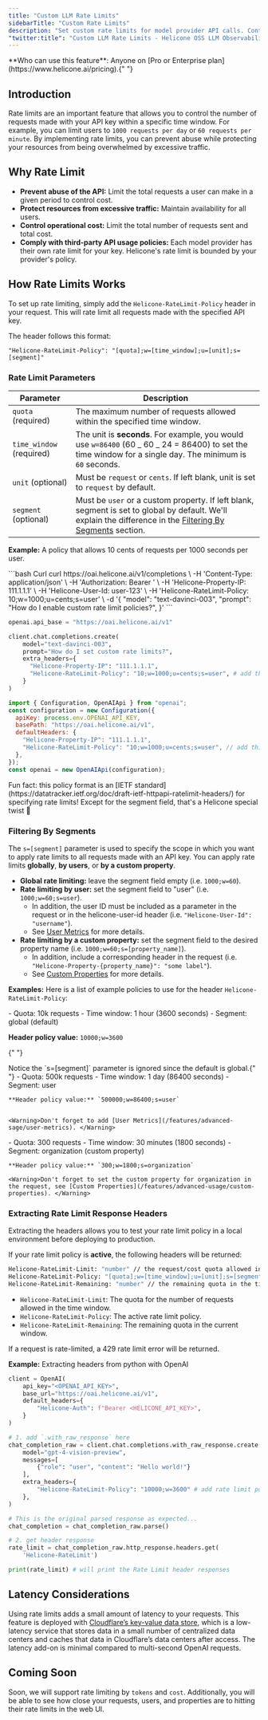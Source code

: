 ```yaml
---
title: "Custom LLM Rate Limits"
sidebarTitle: "Custom Rate Limits"
description: "Set custom rate limits for model provider API calls. Control usage by request count, cost, or custom properties to manage expenses and prevent unintended overuse."
"twitter:title": "Custom LLM Rate Limits - Helicone OSS LLM Observability"
---
```



<Info>
  **Who can use this feature**: Anyone on [Pro or Enterprise
  plan](https://www.helicone.ai/pricing).{" "}
</Info>

## Introduction

Rate limits are an important feature that allows you to control the number of requests made with your API key within a specific time window. For example, you can limit users to `1000 requests per day` or `60 requests per minute`. By implementing rate limits, you can prevent abuse while protecting your resources from being overwhelmed by excessive traffic.

## Why Rate Limit

- **Prevent abuse of the API:** Limit the total requests a user can make in a given period to control cost.
- **Protect resources from excessive traffic:** Maintain availability for all users.
- **Control operational cost:** Limit the total number of requests sent and total cost.
- **Comply with third-party API usage policies:** Each model provider has their own rate limit for your key. Helicone's rate limit is bounded by your provider's policy.

## How Rate Limits Works

To set up rate limiting, simply add the `Helicone-RateLimit-Policy` header in your request. This will rate limit all requests made with the specified API key.

The header follows this format:

```tsx
"Helicone-RateLimit-Policy": "[quota];w=[time_window];u=[unit];s=[segment]"
```

### Rate Limit Parameters

| Parameter                | Description                                                                                                                                                                                                                                              |
| ------------------------ | -------------------------------------------------------------------------------------------------------------------------------------------------------------------------------------------------------------------------------------------------------- |
| `quota` (required)       | The maximum number of requests allowed within the specified time window.                                                                                                                                                                                 |
| `time_window` (required) | The unit is **seconds**. For example, you would use `w=86400` (60 _ 60 _ 24 = 86400) to set the time window for a single day. The minimum is `60` seconds.                                                                                               |
| `unit` (optional)        | Must be `request` or `cents`. If left blank, unit is set to `request` by default.                                                                                                                                                                        |
| `segment` (optional)     | Must be `user` or a custom property. If left blank, segment is set to global by default. We'll explain the difference in the [Filtering By Segments](https://docs.helicone.ai/features/advanced-usage/custom-rate-limits#filtering-by-segments) section. |

**Example:** A policy that allows 10 cents of requests per 1000 seconds per user.

<CodeGroup>
```bash Curl
curl https://oai.helicone.ai/v1/completions \
  -H 'Content-Type: application/json' \
  -H 'Authorization: Bearer <YOUR_API_KEY>' \
  -H 'Helicone-Property-IP: 111.1.1.1' \
  -H 'Helicone-User-Id: user-123' \
  -H 'Helicone-RateLimit-Policy: 10;w=1000;u=cents;s=user' \
  -d '{
    "model": "text-davinci-003",
    "prompt": "How do I enable custom rate limit policies?",
}'
```

```python Python
openai.api_base = "https://oai.helicone.ai/v1"

client.chat.completions.create(
    model="text-davinci-003",
    prompt="How do I set custom rate limits?",
    extra_headers={
      "Helicone-Property-IP": "111.1.1.1",
      "Helicone-RateLimit-Policy": "10;w=1000;u=cents;s=user", # add this header and set the header value
    }
)
```

```js Node.js
import { Configuration, OpenAIApi } from "openai";
const configuration = new Configuration({
  apiKey: process.env.OPENAI_API_KEY,
  basePath: "https://oai.helicone.ai/v1",
  defaultHeaders: {
    "Helicone-Property-IP": "111.1.1.1",
    "Helicone-RateLimit-Policy": "10;w=1000;u=cents;s=user", // add this header and set the header value
  },
});
const openai = new OpenAIApi(configuration);
```

</CodeGroup>
<Tip>
  Fun fact: this policy format is an [IETF standard](https://datatracker.ietf.org/doc/draft-ietf-httpapi-ratelimit-headers/)
  for specifying rate limits! Except for the segment field, that's a Helicone special
  twist 🍬
</Tip>

### Filtering By Segments

The `s=[segment]` parameter is used to specify the scope in which you want to apply rate limits to all requests made with an API key. You can apply rate limits **globally**, **by users**, or **by a custom property**.

- **Global rate limiting:** leave the segment field empty (i.e. `1000;w=60`).
- **Rate limiting by user:** set the segment field to "user" (i.e. `1000;w=60;s=user`).
  - In addition, the user ID must be included as a parameter in the request or in the helicone-user-id header (i.e. `"Helicone-User-Id": "username"`).
  - See [User Metrics](/features/advanced-usage/user-metrics) for more details.
- **Rate limiting by a custom property:** set the segment field to the desired property name (i.e. `1000;w=60;s=[property_name]`).
  - In addition, include a corresponding header in the request (i.e. `"Helicone-Property-{property_name}": "some label"`).
  - See [Custom Properties](/features/advanced-usage/custom-properties) for more details.

**Examples:** Here is a list of example policies to use for the header `Helicone-RateLimit-Policy`:

<AccordionGroup>
  <Accordion title="Rate Limiting Globally" icon="earth-americas">
  - Quota: 10k requests
  - Time window: 1 hour (3600 seconds)
  - Segment: global (default)

**Header policy value:** `10000;w=3600`

{" "}

<Info>
  Notice the `s=[segment]` parameter is ignored since the default is
  global.{" "}
</Info>

  </Accordion>

  <Accordion title="Rate Limiting By User" icon="user">
    - Quota: 500k requests
    - Time window: 1 day (86400 seconds)
    - Segment: user

    **Header policy value:** `500000;w=86400;s=user`


    <Warning>Don't forget to add [User Metrics](/features/advanced-sage/user-metrics). </Warning>

  </Accordion>

  <Accordion title="Rate Limiting By Custom Property" icon="tag">
    - Quota: 300 requests
    - Time window: 30 minutes (1800 seconds)
    - Segment: organization (custom property)

    **Header policy value:** `300;w=1800;s=organization`

    <Warning>Don't forget to set the custom property for organization in the request, see [Custom Properties](/features/advanced-usage/custom-properties). </Warning>

  </Accordion>
</AccordionGroup>

### Extracting Rate Limit Response Headers

Extracting the headers allows you to test your rate limit policy in a local environment before deploying to production.

If your rate limit policy is **active**, the following headers will be returned:

```bash
Helicone-RateLimit-Limit: "number" // the request/cost quota allowed in the time window.
Helicone-RateLimit-Policy: "[quota];w=[time_window];u=[unit];s=[segment]" // the active rate limit policy.
Helicone-RateLimit-Remaining: "number" // the remaining quota in the time window.
```

- `Helicone-RateLimit-Limit`: The quota for the number of requests allowed in the time window.
- `Helicone-RateLimit-Policy`: The active rate limit policy.
- `Helicone-RateLimit-Remaining`: The remaining quota in the current window.

<Note>
  If a request is rate-limited, a 429 rate limit error will be returned.
</Note>

**Example:** Extracting headers from python with OpenAI

```python
client = OpenAI(
    api_key="<OPENAI_API_KEY>",
    base_url="https://oai.helicone.ai/v1",
    default_headers={
        "Helicone-Auth": f"Bearer <HELICONE_API_KEY>",
    }
)

# 1. add `.with_raw_response` here
chat_completion_raw = client.chat.completions.with_raw_response.create(
    model="gpt-4-vision-preview",
    messages=[
        {"role": "user", "content": "Hello world!"}
    ],
    extra_headers={
        "Helicone-RateLimit-Policy": "10000;w=3600" # add rate limit policy here
    },
)

# This is the original parsed response as expected...
chat_completion = chat_completion_raw.parse()

# 2. get header response
rate_limit = chat_completion_raw.http_response.headers.get(
    'Helicone-RateLimit')

print(rate_limit) # will print the Rate Limit header responses

```

## Latency Considerations

Using rate limits adds a small amount of latency to your requests. This feature is deployed with [Cloudflare’s key-value data store](https://developers.cloudflare.com/kv/reference/how-kv-works/), which is a low-latency service that stores data in a small number of centralized data centers and caches that data in Cloudflare’s data centers after access. The latency add-on is minimal compared to multi-second OpenAI requests.

## Coming Soon

Soon, we will support rate limiting by `tokens` and `cost`. Additionally, you will be able to see how close your requests, users, and properties are to hitting their rate limits in the web UI.

<QuestionsSection />
